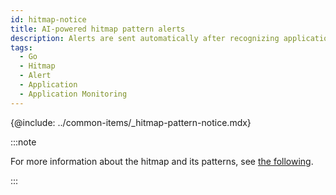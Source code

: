 ```yaml
---
id: hitmap-notice
title: AI-powered hitmap pattern alerts
description: Alerts are sent automatically after recognizing application execution distribution patterns through machine learning.
tags:
  - Go
  - Hitmap
  - Alert
  - Application
  - Application Monitoring
---
```


{@include: ../common-items/_hitmap-pattern-notice.mdx} 

:::note

For more information about the hitmap and its patterns, see [the following](trs-view).

:::
